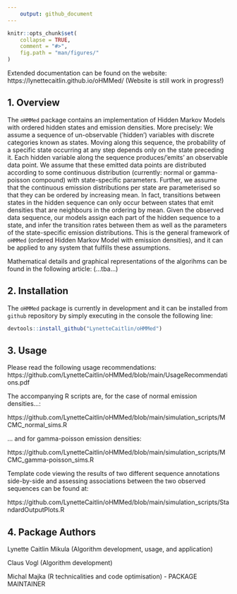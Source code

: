```yaml
---
    output: github_document
---
```

    
<!-- README.md is generated from README.Rmd. Please edit that file -->
    
```r
knitr::opts_chunk$set(
    collapse = TRUE,
    comment = "#>",
    fig.path = "man/figures/"
)
```

Extended documentation can be found on the website: https://lynettecaitlin.github.io/oHMMed/
(Website is still work in progress!)

## 1. Overview

The `oHMMed` package contains an implementation of Hidden Markov Models with ordered hidden states and emission densities. More precisely: We assume a sequence of un-observable (’hidden’) variables with discrete categories known as states. Moving along this sequence, the probability of a specific state occurring at any step depends only on the state preceding it. Each hidden variable along the sequence produces/’emits’ an observable data point. We assume that these emitted data points are distributed according to some continuous distribution (currently: normal or gamma-poisson compound) with state-specific parameters. Further, we assume that the continuous emission distributions per state are parameterised so that they can be ordered by increasing mean. In fact, transitions between states in the hidden sequence can only occur between states that emit densities that are neighbours in the ordering by mean. Given the observed data sequence, our models assign each part of the hidden sequence to a state, and infer the transition rates between them as well as the parameters of the state-specific emission distributions. This is the general framework of `oHMMed` (ordered Hidden Markov Model with emission densities), and it can be applied to any system that fulfills these assumptions.

Mathematical details and graphical representations of the algorihms can be found in the following article:
(...tba...)


## 2. Installation

<!-- Just like many other `R` packages, `oHMMed` can be installed from the `CRAN` repository by simply executing in the console the following line: -->

<!-- ```{r, eval = FALSE} -->
<!-- # install.packages("oHMMed") -->

<!-- # Or the the development version from GitHub: -->
<!-- devtools::install_github("majkamichal/oHMMed") -->
<!-- ``` -->

The `oHMMed` package is currently in development and it can be installed from `github` repository by simply executing in the console the following line:
    
```r
devtools::install_github("LynetteCaitlin/oHMMed")
```

## 3. Usage

Please read the following usage recommendations: https://github.com/LynetteCaitlin/oHMMed/blob/main/UsageRecommendations.pdf

The accompanying R scripts are, for the case of normal emission densities...:

https://github.com/LynetteCaitlin/oHMMed/blob/main/simulation_scripts/MCMC_normal_sims.R

... and for gamma-poisson emission densities:

https://github.com/LynetteCaitlin/oHMMed/blob/main/simulation_scripts/MCMC_gamma-poisson_sims.R
 
Template code viewing the results of two different sequence annotations side-by-side and assessing associations between the two observed sequences can be found at:

https://github.com/LynetteCaitlin/oHMMed/blob/main/simulation_scripts/StandardOutputPlots.R

## 4. Package Authors

Lynette Caitlin Mikula (Algorithm development, usage, and application)

Claus Vogl (Algorithm development)

Michal Majka (R technicalities and code optimisation) - PACKAGE MAINTAINER
